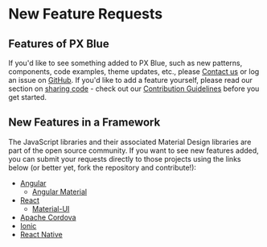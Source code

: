 <!-- KEYWORDS: request feature -->

# New Feature Requests

## Features of PX Blue

If you'd like to see something added to PX Blue, such as new patterns, components, code examples, theme updates, etc., please [Contact us](/community/contactus) or log an issue on [GitHub](https://github.com/pxblue). If you'd like to add a feature yourself, please read our section on [sharing code](/community/sharing) - check out our [Contribution Guidelines](https://github.com/pxblue/.github/blob/master/CONTRIBUTING.md) before you get started.

## New Features in a Framework

The JavaScript libraries and their associated Material Design libraries are part of the open source community. If you want to see new features added, you can submit your requests directly to those projects using the links below (or better yet, fork the repository and contribute!):

-   [Angular](https://github.com/angular/angular/issues)
    -   [Angular Material](https://github.com/angular/material2/issues)
-   [React](https://github.com/facebook/react/issues)
    -   [Material-UI](https://github.com/mui-org/material-ui/issues)
-   [Apache Cordova](https://github.com/apache/cordova/issues)
-   [Ionic](https://github.com/ionic-team/ionic/issues)
-   [React Native](https://github.com/facebook/react-native/issues)
